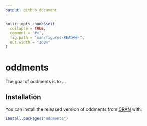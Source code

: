 ```yaml
---
output: github_document
---
```


<!-- README.md is generated from README.Rmd. Please edit that file -->

```r
knitr::opts_chunk$set(
  collapse = TRUE,
  comment = "#>",
  fig.path = "man/figures/README-",
  out.width = "100%"
)
```

# oddments

The goal of oddments is to ...

## Installation

You can install the released version of oddments from [CRAN](https://CRAN.R-project.org) with:

``` r
install.packages("oddments")
```

